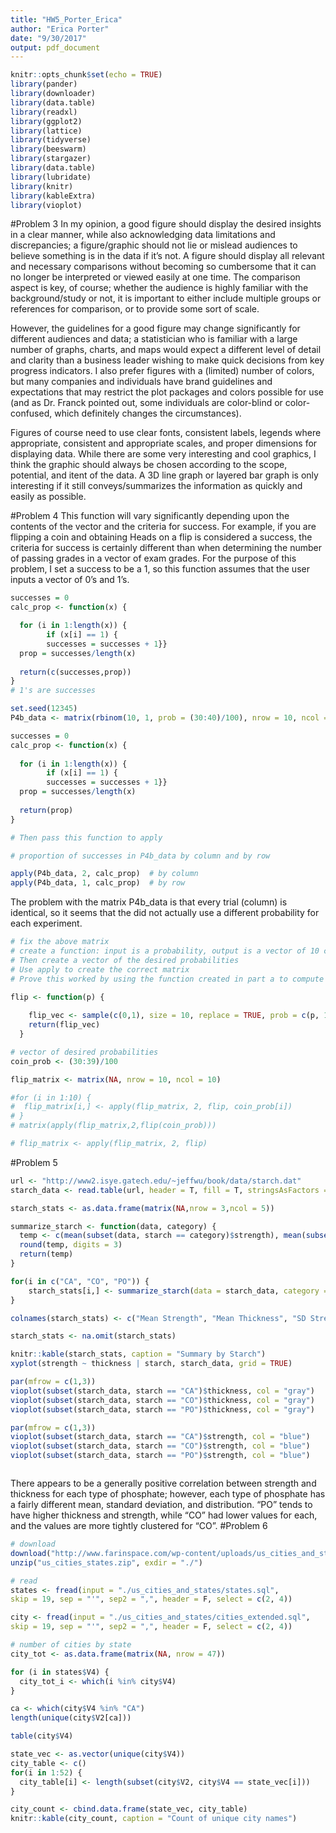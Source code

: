 ```yaml
---
title: "HW5_Porter_Erica"
author: "Erica Porter"
date: "9/30/2017"
output: pdf_document
---
```


```r
knitr::opts_chunk$set(echo = TRUE)
library(pander)
library(downloader) 
library(data.table)
library(readxl)
library(ggplot2)
library(lattice)
library(tidyverse)
library(beeswarm)
library(stargazer)
library(data.table)
library(lubridate)
library(knitr)
library(kableExtra)
library(vioplot)

```

#Problem 3
In my opinion, a good figure should display the desired insights in a clear manner, while also acknowledging data limitations and discrepancies; a figure/graphic should not lie or mislead audiences to believe something is in the data if it's not.  A figure should display all relevant and necessary comparisons without becoming so cumbersome that it can no longer be interpreted or viewed easily at one time.  The comparison aspect is key, of course; whether the audience is highly familiar with the background/study or not, it is important to either include multiple groups or references for comparison, or to provide some sort of scale.

However, the guidelines for a good figure may change significantly for different audiences and data; a statistician who is familiar with a large number of graphs, charts, and maps would expect a different level of detail and clarity than a business leader wishing to make quick decisions from key progress indicators.  I also prefer figures with a (limited) number of colors, but many companies and individuals have brand guidelines and expectations that may restrict the plot packages and colors possible for use (and as Dr. Franck pointed out, some individuals are color-blind or color-confused, which definitely changes the circumstances).

Figures of course need to use clear fonts, consistent labels, legends where appropriate, consistent and appropriate scales, and proper dimensions for displaying data.  While there are some very interesting and cool graphics, I think the graphic should always be chosen according to the scope, potential, and itent of the data.  A 3D line graph or layered bar graph is only interesting if it still conveys/summarizes the information as quickly and easily as possible.

#Problem 4
This function will vary significantly depending upon the contents of the vector and the criteria for success.  For example, if you are flipping a coin and obtaining Heads on a flip is considered a success, the criteria for success is certainly different than when determining the number of passing grades in a vector of exam grades.  For the purpose of this problem, I set a success to be a 1, so this function assumes that the user inputs a vector of 0's and 1's.

```r
successes = 0
calc_prop <- function(x) {

  for (i in 1:length(x)) {
        if (x[i] == 1) {
        successes = successes + 1}}
  prop = successes/length(x)
  
  return(c(successes,prop))
}
# 1's are successes
```

```r

set.seed(12345)
P4b_data <- matrix(rbinom(10, 1, prob = (30:40)/100), nrow = 10, ncol = 10)

successes = 0
calc_prop <- function(x) {
 
  for (i in 1:length(x)) {
        if (x[i] == 1) {
        successes = successes + 1}}
  prop = successes/length(x)
  
  return(prop)
}

# Then pass this function to apply

# proportion of successes in P4b_data by column and by row

apply(P4b_data, 2, calc_prop)  # by column
apply(P4b_data, 1, calc_prop)  # by row
```

The problem with the matrix P4b_data is that every trial (column) is identical, so it seems that the \texttt{rbinom} did not actually use a different probability for each experiment.

```r
# fix the above matrix 
# create a function: input is a probability, output is a vector of 10 coin flip outcomes
# Then create a vector of the desired probabilities 
# Use apply to create the correct matrix
# Prove this worked by using the function created in part a to compute and tabulate the appropriate marginal successes.

flip <- function(p) {
  
    flip_vec <- sample(c(0,1), size = 10, replace = TRUE, prob = c(p, 1-p))
    return(flip_vec)
  }

# vector of desired probabilities
coin_prob <- (30:39)/100

flip_matrix <- matrix(NA, nrow = 10, ncol = 10)

#for (i in 1:10) {
#  flip_matrix[i,] <- apply(flip_matrix, 2, flip, coin_prob[i])
# }
# matrix(apply(flip_matrix,2,flip(coin_prob)))

# flip_matrix <- apply(flip_matrix, 2, flip)
```

#Problem 5
```r

url <- "http://www2.isye.gatech.edu/~jeffwu/book/data/starch.dat"
starch_data <- read.table(url, header = T, fill = T, stringsAsFactors = F)

starch_stats <- as.data.frame(matrix(NA,nrow = 3,ncol = 5))

summarize_starch <- function(data, category) {
  temp <- c(mean(subset(data, starch == category)$strength), mean(subset(data, starch == category)$thickness), sd(subset(data, starch == category)$strength), sd(subset(data, starch == category)$thickness), cor((subset(data, starch == category)$strength), subset(data, starch == category)$thickness))
  round(temp, digits = 3)
  return(temp)
}

for(i in c("CA", "CO", "PO")) {
    starch_stats[i,] <- summarize_starch(data = starch_data, category = i)
}

colnames(starch_stats) <- c("Mean Strength", "Mean Thickness", "SD Strength", "SD Thickness", "Correlation")

starch_stats <- na.omit(starch_stats)

knitr::kable(starch_stats, caption = "Summary by Starch")
xyplot(strength ~ thickness | starch, starch_data, grid = TRUE)

par(mfrow = c(1,3))
vioplot(subset(starch_data, starch == "CA")$thickness, col = "gray")
vioplot(subset(starch_data, starch == "CO")$thickness, col = "gray")
vioplot(subset(starch_data, starch == "PO")$thickness, col = "gray")

par(mfrow = c(1,3))
vioplot(subset(starch_data, starch == "CA")$strength, col = "blue")
vioplot(subset(starch_data, starch == "CO")$strength, col = "blue")
vioplot(subset(starch_data, starch == "PO")$strength, col = "blue")



```

There appears to be a generally positive correlation between strength and thickness for each type of phosphate; however, each type of phosphate has a fairly different mean, standard deviation, and distribution.  "PO" tends to have higher thickness and strength, while "CO" had lower values for each, and the values are more tightly clustered for "CO".
#Problem 6
```r
# download
download("http://www.farinspace.com/wp-content/uploads/us_cities_and_states.zip",dest = "us_cities_states.zip") 
unzip("us_cities_states.zip", exdir = "./")

# read
states <- fread(input = "./us_cities_and_states/states.sql",
skip = 19, sep = "'", sep2 = ",", header = F, select = c(2, 4))

city <- fread(input = "./us_cities_and_states/cities_extended.sql",
skip = 19, sep = "'", sep2 = ",", header = F, select = c(2, 4))

# number of cities by state
city_tot <- as.data.frame(matrix(NA, nrow = 47))

for (i in states$V4) {
  city_tot_i <- which(i %in% city$V4)
}

ca <- which(city$V4 %in% "CA")
length(unique(city$V2[ca]))

table(city$V4)

state_vec <- as.vector(unique(city$V4))
city_table <- c()
for(i in 1:52) {
  city_table[i] <- length(subset(city$V2, city$V4 == state_vec[i]))
}

city_count <- cbind.data.frame(state_vec, city_table)
knitr::kable(city_count, caption = "Count of unique city names")
```

